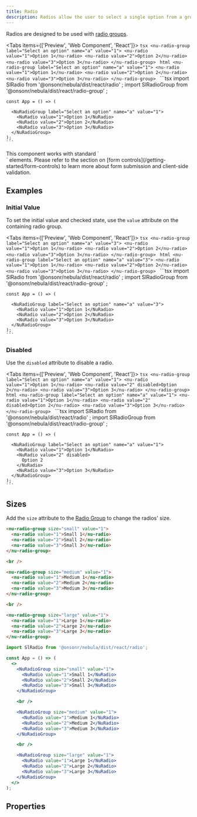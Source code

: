 ```yaml
---
title: Radio
description: Radios allow the user to select a single option from a group.
---
```



Radios are designed to be used with [radio groups](/components/radio-group).

<Tabs items={['Preview', 'Web Component', 'React']}>
  <Tab value="Preview">
    ```tsx
    <nu-radio-group label="Select an option" name="a" value="1">
      <nu-radio value="1">Option 1</nu-radio>
      <nu-radio value="2">Option 2</nu-radio>
      <nu-radio value="3">Option 3</nu-radio>
    </nu-radio-group>
    ```
  </Tab>
  <Tab value="Web Component">
    ```html
    <nu-radio-group label="Select an option" name="a" value="1">
      <nu-radio value="1">Option 1</nu-radio>
      <nu-radio value="2">Option 2</nu-radio>
      <nu-radio value="3">Option 3</nu-radio>
    </nu-radio-group>
    ```
  </Tab>
  <Tab value="React">
    ```tsx
    import SlRadio from '@onsonr/nebula/dist/react/radio'
    ;
    import SlRadioGroup from '@onsonr/nebula/dist/react/radio-group'
    ;
    
    const App = () => (
      
      <NuRadioGroup label="Select an option" name="a" value="1">
        <NuRadio value="1">Option 1</NuRadio>
        <NuRadio value="2">Option 2</NuRadio>
        <NuRadio value="3">Option 3</NuRadio>
      </NuRadioGroup>
    );
    ```
  </Tab>
</Tabs>

<Callout type="info">
This component works with standard `<form>` elements. Please refer to the section on [form controls](/getting-started/form-controls) to learn more about form submission and client-side validation.
</Callout>

## Examples

### Initial Value

To set the initial value and checked state, use the `value` attribute on the containing radio group.

<Tabs items={['Preview', 'Web Component', 'React']}>
  <Tab value="Preview">
    ```tsx
    <nu-radio-group label="Select an option" name="a" value="3">
      <nu-radio value="1">Option 1</nu-radio>
      <nu-radio value="2">Option 2</nu-radio>
      <nu-radio value="3">Option 3</nu-radio>
    </nu-radio-group>
    ```
  </Tab>
  <Tab value="Web Component">
    ```html
    <nu-radio-group label="Select an option" name="a" value="3">
      <nu-radio value="1">Option 1</nu-radio>
      <nu-radio value="2">Option 2</nu-radio>
      <nu-radio value="3">Option 3</nu-radio>
    </nu-radio-group>
    ```
  </Tab>
  <Tab value="React">
    ```tsx
    import SlRadio from '@onsonr/nebula/dist/react/radio'
    ;
    import SlRadioGroup from '@onsonr/nebula/dist/react/radio-group'
    ;
    
    const App = () => (
      
      <NuRadioGroup label="Select an option" name="a" value="3">
        <NuRadio value="1">Option 1</NuRadio>
        <NuRadio value="2">Option 2</NuRadio>
        <NuRadio value="3">Option 3</NuRadio>
      </NuRadioGroup>
    );
    ```
  </Tab>
</Tabs>

### Disabled

Use the `disabled` attribute to disable a radio.

<Tabs items={['Preview', 'Web Component', 'React']}>
  <Tab value="Preview">
    ```tsx
    <nu-radio-group label="Select an option" name="a" value="1">
      <nu-radio value="1">Option 1</nu-radio>
      <nu-radio value="2" disabled>Option 2</nu-radio>
      <nu-radio value="3">Option 3</nu-radio>
    </nu-radio-group>
    ```
  </Tab>
  <Tab value="Web Component">
    ```html
    <nu-radio-group label="Select an option" name="a" value="1">
      <nu-radio value="1">Option 1</nu-radio>
      <nu-radio value="2" disabled>Option 2</nu-radio>
      <nu-radio value="3">Option 3</nu-radio>
    </nu-radio-group>
    ```
  </Tab>
  <Tab value="React">
    ```tsx
    import SlRadio from '@onsonr/nebula/dist/react/radio'
    ;
    import SlRadioGroup from '@onsonr/nebula/dist/react/radio-group'
    ;
    
    const App = () => (
      
      <NuRadioGroup label="Select an option" name="a" value="1">
        <NuRadio value="1">Option 1</NuRadio>
        <NuRadio value="2" disabled>
          Option 2
        </NuRadio>
        <NuRadio value="3">Option 3</NuRadio>
      </NuRadioGroup>
    );
    ```
  </Tab>
</Tabs>

## Sizes

Add the `size` attribute to the [Radio Group](/components/radio-group) to change the radios' size.

```html preview
<nu-radio-group size="small" value="1">
  <nu-radio value="1">Small 1</nu-radio>
  <nu-radio value="2">Small 2</nu-radio>
  <nu-radio value="3">Small 3</nu-radio>
</nu-radio-group>

<br />

<nu-radio-group size="medium" value="1">
  <nu-radio value="1">Medium 1</nu-radio>
  <nu-radio value="2">Medium 2</nu-radio>
  <nu-radio value="3">Medium 3</nu-radio>
</nu-radio-group>

<br />

<nu-radio-group size="large" value="1">
  <nu-radio value="1">Large 1</nu-radio>
  <nu-radio value="2">Large 2</nu-radio>
  <nu-radio value="3">Large 3</nu-radio>
</nu-radio-group>
```

```jsx react
import SlRadio from '@onsonr/nebula/dist/react/radio';

const App = () => (
  <>
    <NuRadioGroup size="small" value="1">
      <NuRadio value="1">Small 1</NuRadio>
      <NuRadio value="2">Small 2</NuRadio>
      <NuRadio value="3">Small 3</NuRadio>
    </NuRadioGroup>

    <br />

    <NuRadioGroup size="medium" value="1">
      <NuRadio value="1">Medium 1</NuRadio>
      <NuRadio value="2">Medium 2</NuRadio>
      <NuRadio value="3">Medium 3</NuRadio>
    </NuRadioGroup>

    <br />

    <NuRadioGroup size="large" value="1">
      <NuRadio value="1">Large 1</NuRadio>
      <NuRadio value="2">Large 2</NuRadio>
      <NuRadio value="3">Large 3</NuRadio>
    </NuRadioGroup>
  </>
);
```

## Properties

<AutoTypeTable path="./src/components/radio/radio.component.ts" name="NuRadio" />

